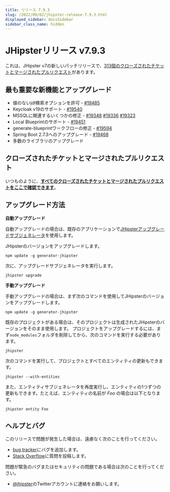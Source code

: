 ```yaml
---
title: リリース 7.9.3
slug: /2022/09/02/jhipster-release-7.9.3.html
displayed_sidebar: docsSidebar
sidebar_class_name: hidden
---
```


# JHipsterリリース v7.9.3

これは、JHipster v7の新しいパッチリリースで、[313個のクローズされたチケットとマージされたプルリクエスト](https://github.com/jhipster/generator-jhipster/issues?q=milestone%3A7.9.3+is%3Aclosed)があります。

## 最も重要な新機能とアップグレード

- 値のないjdl検索オプションを許可 - [#19485](https://github.com/jhipster/generator-jhipster/pull/19485)
- Keycloak v19のサポート - [#19540](https://github.com/jhipster/generator-jhipster/pull/19540)
- MSSQLに関連するいくつかの修正 - [#19348](https://github.com/jhipster/generator-jhipster/pull/19348) [#19336](https://github.com/jhipster/generator-jhipster/pull/19336) [#19323](https://github.com/jhipster/generator-jhipster/pull/19323)
- Local Blueprintのサポート - [#19451](https://github.com/jhipster/generator-jhipster/pull/19451)
- generate-blueprintワークフローの修正 - [#19594](https://github.com/jhipster/generator-jhipster/pull/19594)
- Spring Boot 2.7.3へのアップグレード - [#19468](https://github.com/jhipster/generator-jhipster/pull/19468)
- 多数のライブラリのアップグレード

## クローズされたチケットとマージされたプルリクエスト

いつものように、**[すべてのクローズされたチケットとマージされたプルリクエストをここで確認できます](https://github.com/jhipster/generator-jhipster/issues?q=milestone%3A7.9.3+is%3Aclosed)**。

## アップグレード方法

**自動アップグレード**

自動アップグレードの場合は、既存のアプリケーションで[JHipsterアップグレードサブジェネレータ](/upgrading-an-application/)を使用します。

JHipsterのバージョンをアップグレードします。

```
npm update -g generator-jhipster
```

次に、アップグレードサブジェネレータを実行します。

```
jhipster upgrade
```

**手動アップグレード**

手動アップグレードの場合は、まず次のコマンドを使用してJHipsterのバージョンをアップグレードします。

```
npm update -g generator-jhipster
```

既存のプロジェクトがある場合は、そのプロジェクトは生成されたJHipsterのバージョンをそのまま使用します。
プロジェクトをアップグレードするには、まず`node_modules`フォルダを削除してから、次のコマンドを実行する必要があります。

```
jhipster
```

次のコマンドを実行して、プロジェクトとすべてのエンティティの更新もできます。

```
jhipster --with-entities
```

また、エンティティサブジェネレータを再度実行し、エンティティの1つずつの更新もできます。たとえば、エンティティの名前が _Foo_ の場合は以下となります。

```
jhipster entity Foo
```

## ヘルプとバグ

このリリースで問題が発生した場合は、遠慮なく次のことを行ってください。

- [bug tracker](https://github.com/jhipster/generator-jhipster/issues?state=open)にバグを追加します。
- [Stack Overflow](http://stackoverflow.com/tags/jhipster/info)に質問を投稿します。

問題が緊急のバグまたはセキュリティの問題である場合は次のことを行ってください。

- [@jhipster](https://twitter.com/jhipster)のTwitterアカウントに連絡をお願いします。

